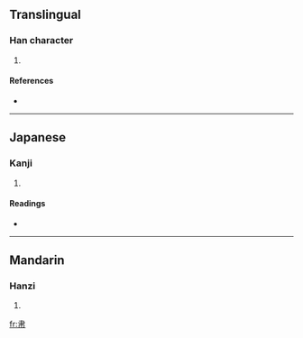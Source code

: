 ==Translingual==

===Han character===
{{Han char|rn=50|rad=巾|as=03|sn=6|four=|canj=中月 (LB), X中月 (XLB)}}

# {{defn|Han|sort=巾03}}

====References====
* {{Han ref|kx=0329.020|dkj=08790|dj=0634.110|hdz=10730.200|uh=5E07|ud=24071}}

----

==Japanese==

===Kanji===
{{ja-kanji|grade=|rs=巾03}}

# {{defn|Japanese}}

====Readings====
* {{ja-readings|on=[[でん]] (den), [[にょう]] (nyō)|kun=[[てわざがすばやい]] (tewazagasubayai)}}

----

==Mandarin==

===Hanzi===
{{cmn-hanzi|pin=[[niè]] ([[nie4]])|wg=nieh<sup>4</sup>}}

# {{defn|Mandarin}}

[[fr:帇]]